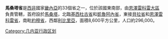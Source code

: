 {{unreferenced|time=2013-04-27T04:11:05+00:00}}
{{Infobox Settlement
<!--See the Table at Infobox Settlement for all fields and descriptions of usage-->
<!-- Basic info  ---------------->
|name          =馬桑塔省
|other_name             =
|native_name            =  <!-- for cities whose native name is not in English -->
|nickname               = 
|settlement_type        =省
|motto                  =
<!-- images and maps  ----------->
|image_skyline          = 
|imagesize              = 
|image_caption          = 
|image_flag             = 
|flag_size              =
|image_seal             = 
|seal_size              =
|image_shield           = 
|shield_size            =
|image_map              = GN-Macenta.png
|mapsize                =300px
|map_caption            = 
|pushpin_map            = <!-- the name of a location map as per http://en.wikipedia.org/wiki/Template:Location_map -->
|pushpin_label_position =bottom
|pushpin_mapsize        =
|pushpin_map_caption    =
<!-- Location ------------------>
|subdivision_type       = 國家
|subdivision_name       = {{flag|Guinea}}
|subdivision_type1      = 大區
|subdivision_name1      = [[恩澤雷科雷大區|恩澤雷科雷大區]]
|subdivision_type2      = 首府
|subdivision_name2      = [[馬桑塔|馬桑塔]]
|subdivision_type3      =
|subdivision_name3      = 
|<!-- Politics ----------------->
|government_footnotes   =
|government_type        =
|leader_title           =
|leader_name            =
|leader_title1          =  <!-- for places with, say, both a mayor and a city manager -->
|leader_name1           =
|established_title      =  <!-- Settled -->
|established_date       = 
<!-- Area    --------------------->
|area_magnitude         = 
|unit_pref                =Imperial <!--Enter: Imperial, if Imperial (metric) is desired-->
|area_footnotes           =
|area_total_km2           = 8600  <!-- ALL fields dealing with a measurements are subject to automatic unit conversion-->
|area_land_km2            = <!--See table @ Template:Infobox Settlement for details on automatic unit conversion-->
<!-- Population   ----------------------->
|population_as_of               =
|population_footnotes           =
|population_note                =
|population_total               =296,000
|population_density_km2         =
|population_density_sq_mi       =
|population_metro               =
|population_density_metro_km2   =
|population_density_metro_sq_mi =
|population_blank1_title        =Ethnicities
|population_blank1              =
|population_density_blank1_km2 =   
|population_density_blank1_sq_mi =
<!-- General information  --------------->
|timezone               =畿內亞標準時間 
|utc_offset             = +0
|timezone_DST           = 
|utc_offset_DST         = 
|latd=|latm= |lats= |latNS=N
|longd=|longm=|longs=|longEW=E
|elevation_footnotes    =  <!--for references: use <ref> </ref> tags-->
|elevation_m            = 
|elevation_ft           =
<!-- Area/postal codes & others -------->
|postal_code_type       =  <!-- enter ZIP code, Postcode, Post code, Postal code... -->
|postal_code            =
|area_code              =
|blank_name             =
|blank_info             =
|blank1_name            =
|blank1_info            =
|website                = 
|footnotes              = 
}} 

'''馬桑塔省'''是[[西非|西非]]國家[[畿內亞|畿內亞]]的33個省之一，位於該國東南部，由[[恩澤雷科雷大區|恩澤雷科雷大區]]負責管轄，首府設於[[馬桑塔|馬桑塔]]，北臨[[基西杜古省|基西杜古省]]和[[凱魯阿內省|凱魯阿內省]]，東接[[貝拉省|貝拉省]]和[[恩澤雷科雷省|恩澤雷科雷省]]，南毗[[約穆省|約穆省]]，西鄰[[利比里亞|利比里亞]]，面積8,600平方公里，人口約296,000。

{{畿內亞行政區劃}}

[[Category:几内亚行政区划|Category:几内亚行政区划]]